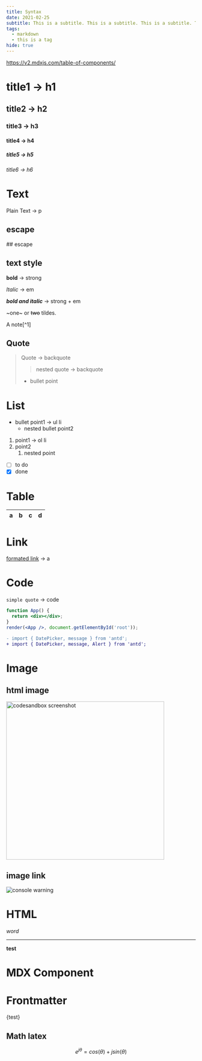 ```yaml
---
title: Syntax
date: 2021-02-25
subtitle: This is a subtitle. This is a subtitle. This is a subtitle. This is a subtitle. This is a subtitle. This is a subtitle. This is a subtitle. This is a subtitle.
tags:
  - markdown
  - this is a tag
hide: true
---
```


https://v2.mdxjs.com/table-of-components/

# title1 -> h1

## title2 -> h2

### title3 -> h3

#### title4 -> h4

##### title5 -> h5

###### title6 -> h6

# Text

Plain Text -> p

## escape

\## escape

## text style

**bold** -> strong

_Italic_ -> em

**_bold and italic_** -> strong + em

~one~ or ~~two~~ tildes.

A note[^1]

## Quote

> Quote -> backquote
>
> > nested quote -> backquote
>
> - bullet point

# List

- bullet point1 -> ul li
  - nested bullet point2

1. point1 -> ol li
2. point2
   1. nested point

- [ ] to do
- [x] done

# Table

| a   | b   |   c |  d  |
| --- | :-- | --: | :-: |

# Link

[formated link](https://reactjs.org) -> a

# Code

`simple quote` -> code

```jsx
function App() {
  return <div></div>;
}
render(<App />, document.getElementById('root'));
```

```diff
- import { DatePicker, message } from 'antd';
+ import { DatePicker, message, Alert } from 'antd';
```

# Image

## html image

<img
  width="420"
  src="https://gw.alipayobjects.com/zos/antfincdn/JrXptUm1Nz/6b50edc4-3a3c-4b2a-843e-f9f0af2c4667.png"
  alt="codesandbox screenshot"
/>

## image link

![console warning](https://zos.alipayobjects.com/rmsportal/GHIRszVcmjccgZRakJDQ.png)

# HTML

<em>word</em>

<hr />

<strong>test</strong>

# MDX Component


<FirstExample />

# Frontmatter


{test}

## Math latex

$$
e^{j\theta} = cos(\theta) + jsin(\theta)
$$
